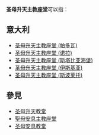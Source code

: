 '''圣母升天主教座堂'''可以指：

==意大利==
* [[圣母升天主教座堂_(帕多瓦)|圣母升天主教座堂 (帕多瓦)]]
* [[圣母升天主教座堂_(诺拉)|圣母升天主教座堂 (诺拉)]]
* [[圣母升天主教座堂_(斯塔比亚海堡)|圣母升天主教座堂 (斯塔比亚海堡)]]
* [[圣母升天主教座堂_(伊斯基亚)|圣母升天主教座堂 (伊斯基亚)]]
* [[圣母升天主教座堂_(斯波莱托)|圣母升天主教座堂 (斯波莱托)]]

==參見==
* [[圣母升天教堂|圣母升天教堂]]
* [[聖母安息主教座堂|聖母安息主教座堂]]
* [[圣母安息教堂|圣母安息教堂]]

{{消歧義|Cat=教堂消歧義}}